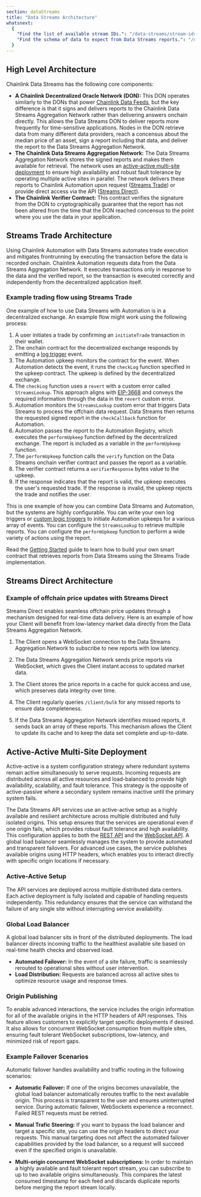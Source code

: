 ```yaml
---
section: dataStreams
title: "Data Streams Architecture"
whatsnext:
  {
    "Find the list of available stream IDs.": "/data-streams/stream-ids",
    "Find the schema of data to expect from Data Streams reports.": "/data-streams/reference/report-schema",
  }
---
```



<DataStreams section="dsNotes" />

## High Level Architecture

Chainlink Data Streams has the following core components:

- **A Chainlink Decentralized Oracle Network (DON):** This DON operates similarly to the DONs that power [Chainlink Data Feeds](/data-feeds), but the key difference is that it signs and delivers reports to the Chainlink Data Streams Aggregation Network rather than delivering answers onchain directly. This allows the Data Streams DON to deliver reports more frequently for time-sensitive applications. Nodes in the DON retrieve data from many different data providers, reach a concensus about the median price of an asset, sign a report including that data, and deliver the report to the Data Streams Aggregation Network.
- **The Chainlink Data Streams Aggregation Network:** The Data Streams Aggregation Network stores the signed reports and makes them available for retrieval. The network uses an [active-active multi-site deployment](/data-streams/architecture#active-active-multi-site-deployment) to ensure high availability and robust fault tolerance by operating multiple active sites in parallel. The network delivers these reports to Chainlink Automation upon request ([Streams Trade](/data-streams/architecture#streams-trade-architecture)) or provide direct access via the API ([Streams Direct](/data-streams/architecture#streams-direct-architecture)).
- **The Chainlink Verifier Contract:** This contract verifies the signature from the DON to cryptographically guarantee that the report has not been altered from the time that the DON reached concensus to the point where you use the data in your application.

## Streams Trade Architecture

Using Chainlink Automation with Data Streams automates trade execution and mitigates frontrunning by executing the transaction before the data is recorded onchain. Chainlink Automation requests data from the Data Streams Aggregation Network. It executes transactions only in response to the data and the verified report, so the transaction is executed correctly and independently from the decentralized application itself.

<ClickToZoom
  src="/images/data-streams/data-streams-trade-architecture-v3.webp"
  alt="Chainlink Data Streams - Streams Trade Architecture"
/>

### Example trading flow using Streams Trade

One example of how to use Data Streams with Automation is in a decentralized exchange. An example flow might work using the following process:

<ClickToZoom
  src="/images/data-streams/streams-trade-sequence-diagram.webp"
  alt="Chainlink Data Streams - Streams Trade Example Trading Flow"
/>

1. A user initiates a trade by confirming an `initiateTrade` transaction in their wallet.
1. The onchain contract for the decentralized exchange responds by emitting a [log trigger](/chainlink-automation/concepts/automation-concepts#upkeeps-and-triggers) event.
1. The Automation upkeep monitors the contract for the event. When Automation detects the event, it runs the `checkLog` function specified in the upkeep contract. The upkeep is defined by the decentralized exchange.
1. The `checkLog` function uses a `revert` with a custom error called `StreamsLookup`. This approach aligns with [EIP-3668](https://eips.ethereum.org/EIPS/eip-3668#use-of-revert-to-convey-call-information) and conveys the required information through the data in the `revert` custom error.
1. Automation monitors the `StreamsLookup` custom error that triggers Data Streams to process the offchain data request. Data Streams then returns the requested signed report in the `checkCallback` function for Automation.
1. Automation passes the report to the Automation Registry, which executes the `performUpkeep` function defined by the decentralized exchange. The report is included as a variable in the `performUpkeep` function.
1. The `performUpkeep` function calls the `verify` function on the Data Streams onchain verifier contract and passes the report as a variable.
1. The verifier contract returns a `verifierResponse` bytes value to the upkeep.
1. If the response indicates that the report is valid, the upkeep executes the user's requested trade. If the response is invalid, the upkeep rejects the trade and notifies the user.

This is one example of how you can combine Data Streams and Automation, but the systems are highly configurable. You can write your own log triggers or [custom logic triggers](/chainlink-automation/guides/register-upkeep) to initiate Automation upkeeps for a various array of events. You can configure the `StreamsLookup` to retrieve multiple reports. You can configure the `performUpkeep` function to perform a wide variety of actions using the report.

Read the [Getting Started](/data-streams/getting-started) guide to learn how to build your own smart contract that retrieves reports from Data Streams using the Streams Trade implementation.

## Streams Direct Architecture

<DataStreams section="streamsDirectEarlyAccess" />

### Example of offchain price updates with Streams Direct

Streams Direct enables seamless offchain price updates through a mechanism designed for real-time data delivery. Here is an example of how your Client will benefit from low-latency market data directly from the Data Streams Aggregation Network.

1. The Client opens a WebSocket connection to the Data Streams Aggregation Network to subscribe to new reports with low latency.

1. The Data Streams Aggregation Network sends price reports via WebSocket, which gives the Client instant access to updated market data.

1. The Client stores the price reports in a cache for quick access and use, which preserves data integrity over time.

1. The Client regularly queries `/client/bulk` for any missed reports to ensure data completeness.

1. If the Data Streams Aggregation Network identifies missed reports, it sends back an array of these reports. This mechanism allows the Client to update its cache and to keep the data set complete and up-to-date.

<ClickToZoom
  src="/images/data-streams/streams-direct-offchain-price-updates-v3.webp"
  alt="Chainlink Data Streams - Streams Direct Off-Chain Price Updates"
/>

## Active-Active Multi-Site Deployment

Active-active is a system configuration strategy where redundant systems remain active simultaneously to serve requests. Incoming requests are distributed across all active resources and load-balanced to provide high availability, scalability, and fault tolerance. This strategy is the opposite of active-passive where a secondary system remains inactive until the primary system fails.

The Data Streams API services use an active-active setup as a highly available and resilient architecture across multiple distributed and fully isolated origins. This setup ensures that the services are operational even if one origin fails, which provides robust fault tolerance and high availability. This configuration applies to both the [REST API](/data-streams/reference/streams-direct/streams-direct-interface-api) and the [WebSocket API](/data-streams/reference/streams-direct/streams-direct-interface-ws). A global load balancer seamlessly manages the system to provide automated and transparent failovers. For advanced use cases, the service publishes available origins using HTTP headers, which enables you to interact directly with specific origin locations if necessary.

### Active-Active Setup

The API services are deployed across multiple distributed data centers. Each active deployment is fully isolated and capable of handling requests independently. This redundancy ensures that the service can withstand the failure of any single site without interrupting service availability.

### Global Load Balancer

A global load balancer sits in front of the distributed deployments. The load balancer directs incoming traffic to the healthiest available site based on real-time health checks and observed load.

- **Automated Failover:** In the event of a site failure, traffic is seamlessly rerouted to operational sites without user intervention.
- **Load Distribution:** Requests are balanced across all active sites to optimize resource usage and response times.

### Origin Publishing

To enable advanced interactions, the service includes the origin information for all of the available origins in the HTTP headers of API responses. This feature allows customers to explicitly target specific deployments if desired. It also allows for concurrent WebSocket consumption from multiple sites, ensuring fault tolerant WebSocket subscriptions, low-latency, and minimized risk of report gaps.

### Example Failover Scenarios

Automatic failover handles availability and traffic routing in the following scenarios:

- **Automatic Failover:** If one of the origins becomes unavailable, the global load balancer automatically reroutes traffic to the next available origin. This process is transparent to the user and ensures uninterrupted service. During automatic failover, WebSockets experience a reconnect. Failed REST requests must be retried.

- **Manual Trafic Steering:** If you want to bypass the load balancer and target a specific site, you can use the origin headers to direct your requests. This manual targeting does not affect the automated failover capabilities provided by the load balancer, so a request will succeed even if the specified origin is unavailable.

- **Multi-origin concurrent WebSocket subscriptions:** In order to maintain a highly available and fault tolerant report stream, you can subscribe to up to two available origins simultaneously. This compares the latest consumed timestamp for each feed and discards duplicate reports before merging the report stream locally.
